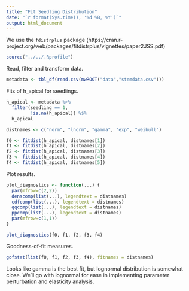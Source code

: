 ```yaml
---
title: "Fit Seedling Distribution"
date: "`r format(Sys.time(), '%d %B, %Y')`"
output: html_document
---
```


We use the `fdistrplus` package (https://cran.r-project.org/web/packages/fitdistrplus/vignettes/paper2JSS.pdf)

```r
source("../../.Rprofile")
```

Read, filter and transform data.
```r
metadata <- tbl_df(read.csv(mwROOT("data","stemdata.csv")))
```

Fits of h_apical for seedlings.
```r
h_apical <- metadata %>% 
  filter(seedling == 1,
         !is.na(h_apical)) %$%
  h_apical

distnames <- c("norm", "lnorm", "gamma", "exp", "weibull")

f0 <- fitdist(h_apical, distnames[1])
f1 <- fitdist(h_apical, distnames[2])
f2 <- fitdist(h_apical, distnames[3])
f3 <- fitdist(h_apical, distnames[4])
f4 <- fitdist(h_apical, distnames[5])
```

Plot results.
```r
plot_diagnostics <- function(...) {
  par(mfrow=c(2,2))
  denscomp(list(...), legendtext = distnames)
  cdfcomp(list(...), legendtext = distnames)
  qqcomp(list(...), legendtext = distnames)
  ppcomp(list(...), legendtext = distnames)
  par(mfrow=c(1,1))
}

plot_diagnostics(f0, f1, f2, f3, f4)
```

Goodness-of-fit measures.
```r
gofstat(list(f0, f1, f2, f3, f4), fitnames = distnames)
```

Looks like gamma is the best fit, but lognormal distribution is somewhat close.  We'll go with lognormal for ease in implementing parameter perturbation and elasticity analysis.
